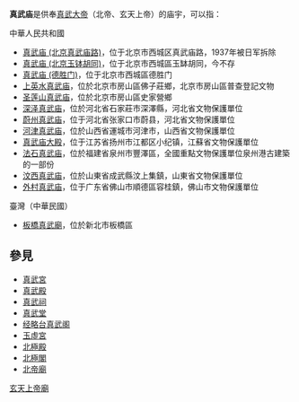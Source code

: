 '''真武庙'''是供奉[[真武大帝|真武大帝]]（北帝、玄天上帝）的庙宇，可以指：

;中華人民共和國
*[[真武庙_(北京真武庙路)|真武庙 (北京真武庙路)]]，位于北京市西城区真武庙路，1937年被日军拆除
*[[真武庙_(北京玉钵胡同)|真武庙 (北京玉钵胡同)]]，位于北京市西城區玉缽胡同，今不存
*[[德胜门_(北京)|真武庙 (德胜门)]]，位于北京市西城區德胜门
*[[上英水真武庙|上英水真武庙]]，位於北京市房山區佛子莊鄉，北京市房山區普查登記文物
*[[圣莲山真武庙|圣莲山真武庙]]，位於北京市房山區史家營鄉
*[[深泽真武庙|深泽真武庙]]，位於河北省石家莊市深澤縣，河北省文物保護單位
*[[蔚州真武庙|蔚州真武庙]]，位于河北省张家口市蔚县，河北省文物保護單位
*[[河津真武庙|河津真武庙]]，位於山西省運城市河津市，山西省文物保護單位
*[[真武庙大殿|真武庙大殿]]，位于江苏省扬州市江都区小纪镇，江蘇省文物保護單位
*[[法石真武庙|法石真武庙]]，位於福建省泉州市豐澤區，全國重點文物保護單位泉州港古建築的一部份
*[[汶西真武庙|汶西真武庙]]，位於山東省成武縣汶上集鎮，山東省文物保護單位
*[[外村真武庙|外村真武庙]]，位于广东省佛山市順德區容桂鎮，佛山市文物保護單位


;臺灣（中華民國）
*[[板橋真武廟|板橋真武廟]]，位於新北市板橋區

==參見==
* [[真武宮|真武宮]]
* [[真武殿|真武殿]]
* [[真武祠|真武祠]]
* [[真武堂|真武堂]]
* [[经略台真武阁|经略台真武阁]]
* [[玉虛宮|玉虛宮]]
* [[北極殿|北極殿]]
* [[北極閣|北極閣]]
* [[北帝廟|北帝廟]]

{{disambig|Z|Cat=三字廟宇消歧義}}
[[Category:玄天上帝廟|]]